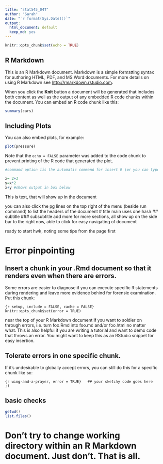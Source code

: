 ```yaml
---
title: "stat545_04T"
author: "Sarah"
date: "`r format(Sys.Date())`"
output:
  html_document: default
  keep_md: yes
---
```


```r
knitr::opts_chunk$set(echo = TRUE)
```

## R Markdown

This is an R Markdown document. Markdown is a simple formatting syntax for authoring HTML, PDF, and MS Word documents. For more details on using R Markdown see <http://rmarkdown.rstudio.com>.

When you click the **Knit** button a document will be generated that includes both content as well as the output of any embedded R code chunks within the document. You can embed an R code chunk like this:

```r
summary(cars)
```

## Including Plots

You can also embed plots, for example:

```r
plot(pressure)
```

Note that the `echo = FALSE` parameter was added to the code chunk to prevent printing of the R code that generated the plot.

```r
#command option iis the automatic command for insert R (or you can type in all the '''{r})

x= 2+3
y=x*2
x+y #shows output in box below 
```

This is text, that will show up in the document 

you can also click the pg lines on the top right of the menu (beside run command) to list the headers of the document 
# title 
main uses one hash
## subtitle 
### subsubtitle 
add more for more sections, all show up on the side bar to the right now, able to click for easy navigating of document 



ready to start hwk, noting some tips from the page first 

# Error pinpointing

## Insert a chunk in your .Rmd document so that it renders even when there are errors. 
Some errors are easier to diagnose if you can execute specific R statements during rendering and leave more evidence behind for forensic examination. Put this chunk:

``{r setup, include = FALSE, cache = FALSE}  
knitr::opts_chunk$set(error = TRUE)  
``

near the top of your R Markdown document if you want to soldier on through errors, i.e. turn foo.Rmd into  foo.md and/or foo.html no matter what. This is also helpful if you are writing a tutorial and want to demo code that throws an error. You might want to keep this as an RStudio snippet for easy insertion.

## Tolerate errors in one specific chunk. 
If it’s undesirable to globally accept errors, you can still do this for a specific chunk like so:

``{r wing-and-a-prayer, error = TRUE}  
## your sketchy code goes here ;) 
``

## basic checks 

```r
getwd()
list.files()
```

# Don’t try to change working directory within an R Markdown document. Just don’t. That is all.




